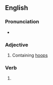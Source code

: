 ==English==

===Pronunciation===
* {{IPA|/huːpt/|lang=en}}

===Adjective===
{{en-adj|-}}

# Containing [[hoop]]s

===Verb===
{{head|en|verb form}}

# {{en-past of|hoop}}